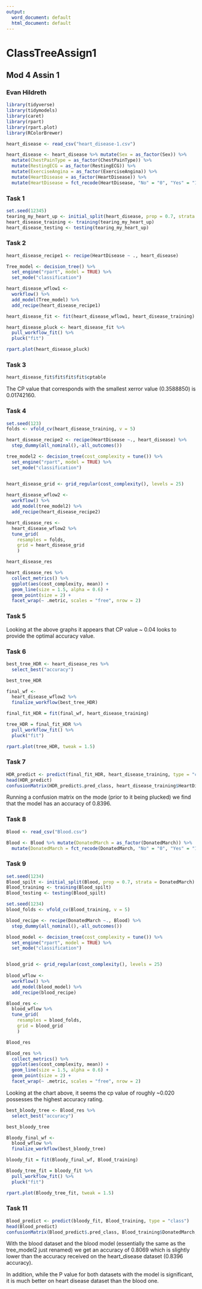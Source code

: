 ---
output:
  word_document: default
  html_document: default
---
# ClassTreeAssign1 
## Mod 4 Assin 1
### Evan Hildreth 

```{r}
library(tidyverse)
library(tidymodels)
library(caret)
library(rpart)
library(rpart.plot)
library(RColorBrewer)
```
```{r}
heart_disease <- read_csv("heart_disease-1.csv")
```

```{r}
heart_disease <- heart_disease %>% mutate(Sex = as_factor(Sex)) %>% 
  mutate(ChestPainType = as_factor(ChestPainType)) %>% 
  mutate(RestingECG = as_factor(RestingECG)) %>% 
  mutate(ExerciseAngina = as_factor(ExerciseAngina)) %>% 
  mutate(HeartDisease = as_factor(HeartDisease)) %>% 
  mutate(HeartDisease = fct_recode(HeartDisease, "No" = "0", "Yes" = "1"))

```

### Task 1 

```{r}
set.seed(12345)
tearing_my_heart_up <- initial_split(heart_disease, prop = 0.7, strata = HeartDisease)
heart_disease_training <- training(tearing_my_heart_up)
heart_disease_testing <- testing(tearing_my_heart_up)

```

### Task 2

```{r}
heart_disease_recipe1 <- recipe(HeartDisease ~ ., heart_disease)

Tree_model <- decision_tree() %>% 
  set_engine("rpart", model = TRUE) %>% 
  set_mode("classification")

heart_disease_wflow1 <- 
  workflow() %>% 
  add_model(Tree_model) %>% 
  add_recipe(heart_disease_recipe1)

heart_disease_fit <- fit(heart_disease_wflow1, heart_disease_training)

heart_disease_pluck <- heart_disease_fit %>% 
  pull_workflow_fit() %>% 
  pluck("fit")

rpart.plot(heart_disease_pluck)
```

### Task 3

```{r}
heart_disease_fit$fit$fit$fit$cptable

```

The CP value that corresponds with the smallest xerror value (0.3588850) is 0.01742160. 

### Task 4 
```{r}
set.seed(123)
folds <- vfold_cv(heart_disease_training, v = 5)

heart_disease_recipe2 <- recipe(HeartDisease ~., heart_disease) %>%
  step_dummy(all_nominal(),-all_outcomes())

tree_model2 <- decision_tree(cost_complexity = tune()) %>% 
  set_engine("rpart", model = TRUE) %>% 
  set_mode("classification")


heart_disease_grid <- grid_regular(cost_complexity(), levels = 25)
                          
heart_disease_wflow2 <- 
  workflow() %>% 
  add_model(tree_model2) %>% 
  add_recipe(heart_disease_recipe2)

heart_disease_res <- 
  heart_disease_wflow2 %>% 
  tune_grid(
    resamples = folds,
    grid = heart_disease_grid
    )

heart_disease_res
```

```{r}
heart_disease_res %>%
  collect_metrics() %>%
  ggplot(aes(cost_complexity, mean)) +
  geom_line(size = 1.5, alpha = 0.6) +
  geom_point(size = 2) +
  facet_wrap(~ .metric, scales = "free", nrow = 2) 

```
### Task 5
Looking at the above graphs it appears that CP value ~ 0.04 looks to provide the optimal accuracy value. 

### Task 6 

```{r}
best_tree_HDR <- heart_disease_res %>%
  select_best("accuracy")

best_tree_HDR

final_wf <- 
  heart_disease_wflow2 %>% 
  finalize_workflow(best_tree_HDR)

final_fit_HDR = fit(final_wf, heart_disease_training)

tree_HDR = final_fit_HDR %>% 
  pull_workflow_fit() %>% 
  pluck("fit")

rpart.plot(tree_HDR, tweak = 1.5) 

```

### Task 7 

```{r}
HDR_predict <- predict(final_fit_HDR, heart_disease_training, type = "class")
head(HDR_predict)
confusionMatrix(HDR_predict$.pred_class, heart_disease_training$HeartDisease, positive = "Yes")
```
Running a confusion matrix on the mode (prior to it being plucked) we find that the model has an accuracy of 0.8396. 

### Task 8 
```{r}
Blood <- read_csv("Blood.csv")
```

```{r}
Blood <- Blood %>% mutate(DonatedMarch = as_factor(DonatedMarch)) %>% 
  mutate(DonatedMarch = fct_recode(DonatedMarch, "No" = "0", "Yes" = "1"))

```

### Task 9 

```{r}
set.seed(1234)
Blood_spilt <- initial_split(Blood, prop = 0.7, strata = DonatedMarch)
Blood_training <- training(Blood_spilt)
Blood_testing <- testing(Blood_spilt)

```

```{r}
set.seed(1234)
blood_folds <- vfold_cv(Blood_training, v = 5)

blood_recipe <- recipe(DonatedMarch ~., Blood) %>%
  step_dummy(all_nominal(),-all_outcomes())

blood_model <- decision_tree(cost_complexity = tune()) %>% 
  set_engine("rpart", model = TRUE) %>% 
  set_mode("classification")


blood_grid <- grid_regular(cost_complexity(), levels = 25)
                          
blood_wflow <- 
  workflow() %>% 
  add_model(blood_model) %>% 
  add_recipe(blood_recipe)

Blood_res <- 
  blood_wflow %>% 
  tune_grid(
    resamples = blood_folds,
    grid = blood_grid
    )

Blood_res

```

```{r}
Blood_res %>%
  collect_metrics() %>%
  ggplot(aes(cost_complexity, mean)) +
  geom_line(size = 1.5, alpha = 0.6) +
  geom_point(size = 2) +
  facet_wrap(~ .metric, scales = "free", nrow = 2) 
```
Looking at the chart above, it seems the cp value of roughly ~0.020 possesses the highest accuracy rating.  

```{r}
best_bloody_tree <- Blood_res %>%
  select_best("accuracy")

best_bloody_tree

Bloody_final_wf <- 
  blood_wflow %>% 
  finalize_workflow(best_bloody_tree)

bloody_fit = fit(Bloody_final_wf, Blood_training)

Bloody_tree_fit = bloody_fit %>% 
  pull_workflow_fit() %>% 
  pluck("fit")

rpart.plot(Bloody_tree_fit, tweak = 1.5) 
```
### Task 11 

```{r}
Blood_predict <- predict(bloody_fit, Blood_training, type = "class")
head(Blood_predict)
confusionMatrix(Blood_predict$.pred_class, Blood_training$DonatedMarch, positive = "Yes")
```
With the blood dataset and the blood model (essentially the same as the tree_model2 just renamed) we get an accuracy of 0.8069 which is slightly lower than the accuracy received on the heart_disease dataset (0.8396 accuracy). 

In addition, while the P value for both datasets with the model is significant, it is much better on heart disease dataset than the blood one. 